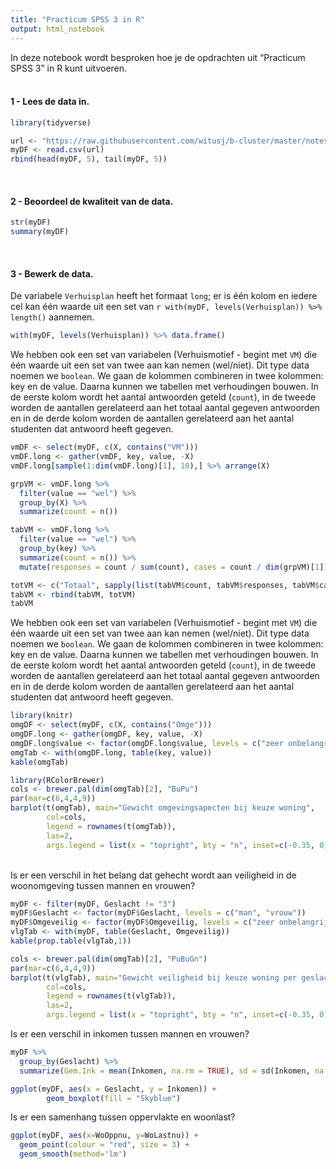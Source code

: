 ```yaml
---
title: "Practicum SPSS 3 in R"
output: html_notebook
---
```


In deze notebook wordt besproken hoe je de opdrachten uit "Practicum SPSS 3" in R kunt uitvoeren.<br><br>

#### 1 - Lees de data in.

```r
library(tidyverse)

url <- "https://raw.githubusercontent.com/witusj/b-cluster/master/notes/data/data_woonwensen_ruw.csv"
myDF <- read.csv(url)
rbind(head(myDF, 5), tail(myDF, 5))
```

<br>

#### 2 - Beoordeel de kwaliteit van de data.

```r
str(myDF)
summary(myDF)
```

<br>

#### 3 - Bewerk de data.
De variabele `Verhuisplan` heeft het formaat `long`; er is één kolom en iedere cel kan één waarde uit een set van `r with(myDF, levels(Verhuisplan)) %>% length()` aannemen.

```r
with(myDF, levels(Verhuisplan)) %>% data.frame()
```

We hebben ook een set van variabelen (Verhuismotief - begint met `VM`) die één waarde uit een set van twee aan kan nemen (wel/niet). Dit type data noemen we `boolean`. We gaan de kolommen combineren in twee kolommen: key en de value. Daarna kunnen we tabellen met verhoudingen bouwen. In de eerste kolom wordt het aantal antwoorden geteld (`count`), in de tweede worden de aantallen gerelateerd aan het totaal aantal gegeven antwoorden en in de derde kolom worden de aantallen gerelateerd aan het aantal studenten dat antwoord heeft gegeven.

```r
vmDF <- select(myDF, c(X, contains("VM")))
vmDF.long <- gather(vmDF, key, value, -X)
vmDF.long[sample(1:dim(vmDF.long)[1], 10),] %>% arrange(X)

grpVM <- vmDF.long %>%
  filter(value == "wel") %>%
  group_by(X) %>% 
  summarize(count = n())

tabVM <- vmDF.long %>%
  filter(value == "wel") %>%
  group_by(key) %>% 
  summarize(count = n()) %>% 
  mutate(responses = count / sum(count), cases = count / dim(grpVM)[1])

totVM <- c("Totaal", sapply(list(tabVM$count, tabVM$responses, tabVM$cases), sum))
tabVM <- rbind(tabVM, totVM)
tabVM
```

We hebben ook een set van variabelen (Verhuismotief - begint met `VM`) die één waarde uit een set van twee aan kan nemen (wel/niet). Dit type data noemen we `boolean`. We gaan de kolommen combineren in twee kolommen: key en de value. Daarna kunnen we tabellen met verhoudingen bouwen. In de eerste kolom wordt het aantal antwoorden geteld (`count`), in de tweede worden de aantallen gerelateerd aan het totaal aantal gegeven antwoorden en in de derde kolom worden de aantallen gerelateerd aan het aantal studenten dat antwoord heeft gegeven.

```r
library(knitr)
omgDF <- select(myDF, c(X, contains("Omge")))
omgDF.long <- gather(omgDF, key, value, -X)
omgDF.long$value <- factor(omgDF.long$value, levels = c("zeer onbelangrijk", "onbelangrijk", "neutraal", "belangrijk", "zeer belangrijk"))
omgTab <- with(omgDF.long, table(key, value))
kable(omgTab)

library(RColorBrewer)
cols <- brewer.pal(dim(omgTab)[2], "BuPu")
par(mar=c(6,4,4,9))
barplot(t(omgTab), main="Gewicht omgevingsapecten bij keuze woning",
        col=cols,
        legend = rownames(t(omgTab)),
        las=2,
        args.legend = list(x = "topright", bty = "n", inset=c(-0.35, 0)))
```

<br>
Is er een verschil in het belang dat gehecht wordt aan veiligheid in de woonomgeving tussen mannen en vrouwen?

```r
myDF <- filter(myDF, Geslacht != "3")
myDF$Geslacht <- factor(myDF$Geslacht, levels = c("man", "vrouw"))
myDF$Omgeveilig <- factor(myDF$Omgeveilig, levels = c("zeer onbelangrijk", "onbelangrijk", "neutraal", "belangrijk", "zeer belangrijk"))
vlgTab <- with(myDF, table(Geslacht, Omgeveilig))
kable(prop.table(vlgTab,1))

cols <- brewer.pal(dim(omgTab)[2], "PuBuGn")
par(mar=c(6,4,4,9))
barplot(t(vlgTab), main="Gewicht veiligheid bij keuze woning per geslacht",
        col=cols,
        legend = rownames(t(vlgTab)),
        las=2,
        args.legend = list(x = "topright", bty = "n", inset=c(-0.35, 0)))
```

Is er een verschil in inkomen tussen mannen en vrouwen?

```r
myDF %>%
  group_by(Geslacht) %>%
  summarize(Gem.Ink = mean(Inkomen, na.rm = TRUE), sd = sd(Inkomen, na.rm = TRUE))

ggplot(myDF, aes(x = Geslacht, y = Inkomen)) +
        geom_boxplot(fill = "Skyblue")
```

Is er een samenhang tussen oppervlakte en woonlast?

```r
ggplot(myDF, aes(x=WoOppnu, y=WoLastnu)) +
  geom_point(colour = "red", size = 3) +
  geom_smooth(method='lm')
```

